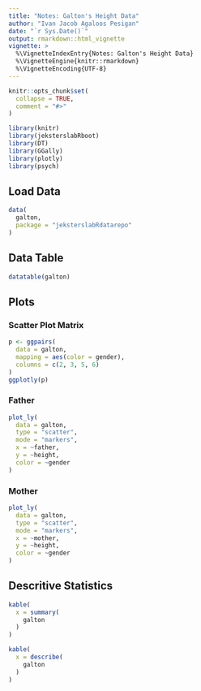 ```yaml
---
title: "Notes: Galton's Height Data"
author: "Ivan Jacob Agaloos Pesigan"
date: "`r Sys.Date()`"
output: rmarkdown::html_vignette
vignette: >
  %\VignetteIndexEntry{Notes: Galton's Height Data}
  %\VignetteEngine{knitr::rmarkdown}
  %\VignetteEncoding{UTF-8}
---
```


```r
knitr::opts_chunk$set(
  collapse = TRUE,
  comment = "#>"
)
```

```r
library(knitr)
library(jeksterslabRboot)
library(DT)
library(GGally)
library(plotly)
library(psych)
```

## Load Data

```r
data(
  galton,
  package = "jeksterslabRdatarepo"
)
```

## Data Table

```r
datatable(galton)
```

## Plots

### Scatter Plot Matrix

```r
p <- ggpairs(
  data = galton,
  mapping = aes(color = gender),
  columns = c(2, 3, 5, 6)
)
ggplotly(p)
```

### Father

```r
plot_ly(
  data = galton,
  type = "scatter",
  mode = "markers",
  x = ~father,
  y = ~height,
  color = ~gender
)
```

### Mother

```r
plot_ly(
  data = galton,
  type = "scatter",
  mode = "markers",
  x = ~mother,
  y = ~height,
  color = ~gender
)
```

## Descritive Statistics

```r
kable(
  x = summary(
    galton
  )
)
```

```r
kable(
  x = describe(
    galton
  )
)
```
